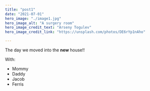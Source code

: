 ---
title: "post1"
date: "2021-07-01"
hero_image: "./image1.jpg"
hero_image_alt: "A surgery room"
hero_image_credit_text: "Arseny Togulev"
hero_image_credit_link: "https://unsplash.com/photos/DE6rYp1nAho"

---

The day we moved into the **new** house!!

With:
* Mommy
* Daddy
* Jacob
* Ferris